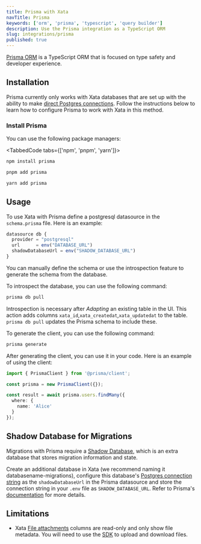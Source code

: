 ```yaml
---
title: Prisma with Xata
navTitle: Prisma
keywords: ['orm', 'prisma', 'typescript', 'query builder']
description: Use the Prisma integration as a TypeScript ORM
slug: integrations/prisma
published: true
---
```


[Prisma ORM](https://www.prisma.io/orm) is a TypeScript ORM that is focused on type safety and developer experience.

## Installation

Prisma currently only works with Xata databases that are set up with the ability to make [direct Postgres connections](/docs/postgres). Follow the instructions below to learn how to configure Prisma to work with Xata in this method.

<DocsEnablePostgres />

### Install Prisma

You can use the following package managers:

<TabbedCode tabs={['npm', 'pnpm', 'yarn']}>

```sh
npm install prisma
```

```sh
pnpm add prisma
```

```sh
yarn add prisma
```

</TabbedCode>

## Usage

To use Xata with Prisma define a postgresql datasource in the `schema.prisma` file. Here is an example:

```ts
datasource db {
  provider = "postgresql"
  url      = env("DATABASE_URL")
  shadowDatabaseUrl = env("SHADOW_DATABASE_URL")
}
```

You can manually define the schema or use the introspection feature to generate the schema from the database.

To introspect the database, you can use the following command:

```sh
prisma db pull
```

Introspection is necessary after _Adapting_ an existing table in the UI. This action adds columns `xata_id`,`xata_createdat`,`xata_updatedat` to the table. `prisma db pull` updates the Prisma schema to include these.

To generate the client, you can use the following command:

```sh
prisma generate
```

After generating the client, you can use it in your code. Here is an example of using the client:

```ts
import { PrismaClient } from '@prisma/client';

const prisma = new PrismaClient({});

const result = await prisma.users.findMany({
  where: {
    name: 'Alice'
  }
});
```

## Shadow Database for Migrations

Migrations with Prisma require a [Shadow Database](https://www.prisma.io/docs/orm/prisma-migrate/understanding-prisma-migrate/shadow-database), which is an extra database that stores migration information and state.

Create an additional database in Xata (we recommend naming it databasename-migrations), configure this database's [Postgres connection string](/docs/postgres#connection-string) as the `shadowDatabaseUrl` in the Prisma datasource and store the connection string in your `.env` file as `SHADOW_DATABASE_URL`. Refer to Prisma's [documentation](https://www.prisma.io/docs/orm/prisma-migrate/understanding-prisma-migrate/shadow-database#cloud-hosted-shadow-databases-must-be-created-manually) for more details.

## Limitations

- Xata [File attachments](/docs/sdk/file-attachments) columns are read-only and only show file metadata. You will need to use the [SDK](/docs/sdk/typescript/overview) to upload and download files.
